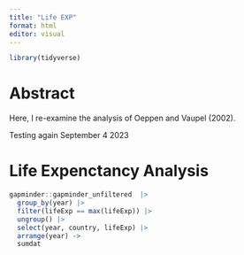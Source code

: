 ```yaml
---
title: "Life EXP"
format: html
editor: visual
---
```


```r
library(tidyverse)
```

# Abstract

Here, I re-examine the analysis of Oeppen and Vaupel (2002).

Testing again September 4 2023

# Life Expenctancy Analysis

```r
gapminder::gapminder_unfiltered  |> 
  group_by(year) |>
  filter(lifeExp == max(lifeExp)) |>
  ungroup() |>
  select(year, country, lifeExp) |>
  arrange(year) ->
  sumdat
```

